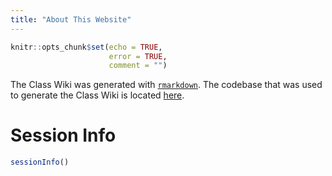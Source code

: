 ```yaml
---
title: "About This Website"
---
```


```r
knitr::opts_chunk$set(echo = TRUE,
                      error = TRUE,
                      comment = "")
```

The Class Wiki was generated with [`rmarkdown`](https://bookdown.org/yihui/rmarkdown/rmarkdown-site.html).
The codebase that was used to generate the Class Wiki is located [here](https://github.com/isaactpetersen/psy-2301-2023-spring).

# Session Info

```r
sessionInfo()
```
